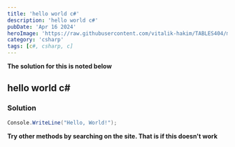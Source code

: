 ```yaml
---
title: 'hello world c#'
description: 'hello world c#'
pubDate: 'Apr 16 2024'
heroImage: 'https://raw.githubusercontent.com/vitalik-hakim/TABLES404/main/error_b/c%23.png'
category: 'csharp'
tags: [c#, csharp, c]
---
```


**The solution for this is noted below**

## hello world c#

### Solution

```csharp
Console.WriteLine("Hello, World!");
```

**Try other methods by searching on the site. That is if this doesn't work**
